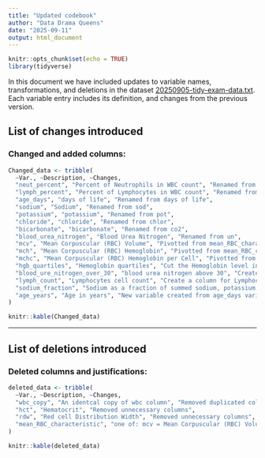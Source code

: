 ```yaml
---
title: "Updated codebook"
author: "Data Drama Queens"
date: "2025-09-11"
output: html_document
---
```


```r
knitr::opts_chunk$set(echo = TRUE)
library(tidyverse)
```

In this document we have included updates to variable names, transformations, and deletions in the dataset [20250905-tidy-exam-data.txt](data/data-for-analysis/20250905-tidy-exam-data.txt). Each variable entry includes its definition, and changes from the previous version.


## List of changes introduced

### Changed and added columns: 

```r
Changed_data <- tribble(
  ~Var., ~Description, ~Changes,
  "neut_percent", "Percent of Neutrophils in WBC count", "Renamed from %neut",
  "lymph_percent", "Percent of Lymphocytes in WBC count", "Renamed from lymph%",
  "age_days", "days of life", "Renamed from days of life",
  "sodium", "Sodium", "Renamed from sod",
  "potassium", "potassium", "Renamed from pot",
  "chloride", "chloride", "Renamed from chlor",
  "bicarbonate", "bicarbonate", "Renamed from co2",
  "blood_urea_nitrogen", "Blood Urea Nitrogen", "Renamed from un",
  "mcv", "Mean Corpuscular (RBC) Volume", "Pivotted from mean_RBC_characteristic and mean_value",
  "mch", "Mean Corpuscular (RBC) Hemoglobin", "Pivotted from mean_RBC_characteristic and mean_value",
  "mchc", "Mean Corpuscular (RBC) Hemoglobin per Cell", "Pivotted from mean_RBC_characteristic and mean_value",
  "hgb_quartiles", "Hemoglobin quartiles", "Cut the Hemoglobin level into quartiles",
  "blood_ure_nitrogen_over_30", "blood urea nitrogen above 30", "Create a column indicating if the blood urea nitrogen is above 30",
  "lymph_count", "Lymphocytes cell count", "Create a column for Lymphocytes cell count",
  "sodium_fraction", "Sodium as a fraction of summed sodium, potassium, and chloride", "Create a column for sodium fraction ",
  "age_years", "Age in years", "New variable created from age_days variable"
)

knitr::kable(Changed_data)
```
---


## List of deletions introduced

### Deleted columns and justifications:

```r
deleted_data <- tribble(
  ~Var., ~Description, ~Changes,
  "wbc_copy", "An identcal copy of wbc column", "Removed duplicated column",
  "hct", "Hematocrit", "Removed unnecessary columns",
  "rdw", "Red cell Distribution Width", "Removed unnecessary columns",
  "mean_RBC_characteristic", "one of: mcv = Mean Corpuscular (RBC) Volume; mch = Mean Corpuscular (RBC) Hemoglobin; mchc = Mean Corpuscular (RBC) Hemoglobin per Cell", "Removed after pivoting", "mean_value", "	value for each of mean_RBD_characteristic", "Removed after pivoting"
)

knitr::kable(deleted_data)
```


